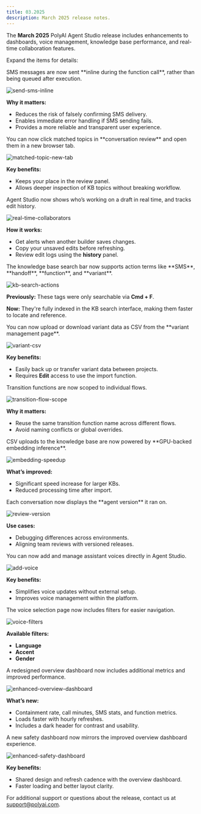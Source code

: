 ```yaml
---
title: 03.2025
description: March 2025 release notes.
---
```


The **March 2025** PolyAI Agent Studio release includes enhancements to dashboards, voice management, knowledge base performance, and real-time collaboration features.

Expand the items for details:

<AccordionGroup>

<Accordion title="Send SMS during a function call" icon="message">
SMS messages are now sent **inline during the function call**, rather than being queued after execution.

![send-sms-inline](/images/release-notes/2503/send-sms-inline.png)

**Why it matters:**
- Reduces the risk of falsely confirming SMS delivery.
- Enables immediate error handling if SMS sending fails.
- Provides a more reliable and transparent user experience.

</Accordion>

<Accordion title="Open matched topics in a new tab" icon="arrow-up-right-from-square">
You can now click matched topics in **conversation review** and open them in a new browser tab.

![matched-topic-new-tab](/images/release-notes/2503/matched-topic-tab.png)

**Key benefits:**
- Keeps your place in the review panel.
- Allows deeper inspection of KB topics without breaking workflow.

</Accordion>

<Accordion title="Live collaboration and edit history" icon="users">
Agent Studio now shows who’s working on a draft in real time, and tracks edit history.

![real-time-collaborators](/images/release-notes/2503/live-collab.png)

**How it works:**
- Get alerts when another builder saves changes.
- Copy your unsaved edits before refreshing.
- Review edit logs using the **history** panel.

</Accordion>

<Accordion title="Improved KB search for actions" icon="magnifying-glass">
The knowledge base search bar now supports action terms like **SMS**, **handoff**, **function**, and **variant**.

![kb-search-actions](/images/release-notes/2503/kb-search.png)

**Previously:** These tags were only searchable via **Cmd + F**.

**Now:** They're fully indexed in the KB search interface, making them faster to locate and reference.

</Accordion>

<Accordion title="Import and export variants" icon="file-arrow-up">
You can now upload or download variant data as CSV from the **variant management page**.

![variant-csv](/images/release-notes/2503/variant-csv.png)

**Key benefits:**
- Easily back up or transfer variant data between projects.
- Requires **Edit** access to use the import function.

</Accordion>

<Accordion title="Use the same transition function across flows" icon="shuffle">
Transition functions are now scoped to individual flows.

![transition-flow-scope](/images/release-notes/2503/transition-flow.png)

**Why it matters:**
- Reuse the same transition function name across different flows.
- Avoid naming conflicts or global overrides.

</Accordion>

<Accordion title="Faster knowledge base imports" icon="rocket">
CSV uploads to the knowledge base are now powered by **GPU-backed embedding inference**.

![embedding-speedup](/images/release-notes/2503/embedding-speed.png)

**What’s improved:**
- Significant speed increase for larger KBs.
- Reduced processing time after import.

</Accordion>

<Accordion title="Version info added to conversation review" icon="clock-rotate-left">
Each conversation now displays the **agent version** it ran on.

![review-version](/images/release-notes/2503/review-version.png)

**Use cases:**
- Debugging differences across environments.
- Aligning team reviews with versioned releases.

</Accordion>

<Accordion title="Add new voices in Agent Studio" icon="microphone">
You can now add and manage assistant voices directly in Agent Studio.

![add-voice](/images/release-notes/2503/add-voice.png)

**Key benefits:**
- Simplifies voice updates without external setup.
- Improves voice management within the platform.

</Accordion>

<Accordion title="Filter voices by language, accent, and gender" icon="filter">
The voice selection page now includes filters for easier navigation.

![voice-filters](/images/release-notes/2503/voice-filters.png)

**Available filters:**
- **Language**
- **Accent**
- **Gender**

</Accordion>

<Accordion title="Enhanced overview dashboard" icon="chart-pie">
A redesigned overview dashboard now includes additional metrics and improved performance.

![enhanced-overview-dashboard](/images/release-notes/2503/overview.png)

**What’s new:**
- Containment rate, call minutes, SMS stats, and function metrics.
- Loads faster with hourly refreshes.
- Includes a dark header for contrast and usability.

</Accordion>

<Accordion title="Enhanced safety dashboard" icon="shield-check">
A new safety dashboard now mirrors the improved overview dashboard experience.

![enhanced-safety-dashboard](/images/release-notes/2503/safety.png)

**Key benefits:**
- Shared design and refresh cadence with the overview dashboard.
- Faster loading and better layout clarity.

</Accordion>

</AccordionGroup>

For additional support or questions about the release, contact us at [support@polyai.com](mailto:support@polyai.com).